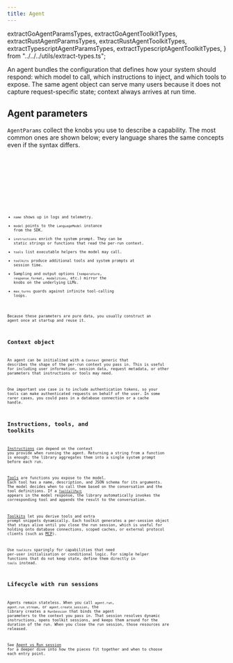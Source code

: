 ```yaml
---
title: Agent
---
```


  extractGoAgentParamsTypes,
  extractGoAgentToolkitTypes,
  extractRustAgentParamsTypes,
  extractRustAgentToolkitTypes,
  extractTypescriptAgentParamsTypes,
  extractTypescriptAgentToolkitTypes,
} from "../../../utils/extract-types.ts";

An agent bundles the configuration that defines how your system should respond: which model to call, which instructions to inject, and which tools to expose. The same agent object can serve many users because it does not capture request-specific state; context always arrives at run time.

## Agent parameters

`AgentParams` collect the knobs you use to describe a capability. The most common ones are shown below; every language shares the same concepts even if the syntax differs.

<Tabs>
  <TabItem label="TypeScript">
    <Code
      code={extractTypescriptAgentParamsTypes(["AgentParams"])}
      lang="typescript"
      title="params.ts"
    />
  </TabItem>
  <TabItem label="Rust">
    <Code
      code={extractRustAgentParamsTypes(["AgentParams"])}
      lang="rust"
      title="params.rs"
    />
  </TabItem>
  <TabItem label="Go">
    <Code
      code={extractGoAgentParamsTypes(["AgentParams"])}
      lang="go"
      title="params.go"
    />
  </TabItem>
</Tabs>

- `name` shows up in logs and telemetry.
- `model` points to the `LanguageModel` instance from the SDK.
- `instructions` enrich the system prompt. They can be static strings or functions that read the per-run context.
- `tools` list executable helpers the model may call.
- `toolkits` produce additional tools and system prompts at session time.
- Sampling and output options (`temperature`, `response_format`, `modalities`, etc.) mirror the knobs on the underlying LLMs.
- `max_turns` guards against infinite tool-calling loops.

Because these parameters are pure data, you usually construct an agent once at startup and reuse it.

## Context object

An agent can be initialized with a `Context` generic that describes the shape of the per-run context you pass in. This is useful for including user information, session data, request metadata, or other parameters that instructions or tools may need.

One important use case is to include authentication tokens, so your tools can make authenticated requests on behalf of the user. In some rarer cases, you could pass in a database connection or a cache handle.

## Instructions, tools, and toolkits

[Instructions](../instructions) can depend on the context you provide when running the agent. Returning a string from a function is enough; the library aggregates them into a single system prompt before each run.

[Tools](../tools) are functions you expose to the model. Each tool has a name, description, and JSON schema for its arguments. The model decides when to call them based on the conversation and the tool definitions.
If a [`ToolCallPart`](../../sdk/language-model#tool-call-part) appears in the model response, the library automatically invokes the corresponding tool and appends the result to the conversation.

[Toolkits](../toolkits) let you derive tools and extra prompt snippets dynamically. Each toolkit generates a per-session object that stays alive until you close the run session, which is useful for holding onto database connections, scoped caches, or external protocol clients (such as [MCP](../mcp)).

Use `toolkits` sparingly for capabilities that need per-user initialisation or conditional logic. For simple helper functions that do not keep state, define them directly in `tools` instead.

## Lifecycle with run sessions

Agents remain stateless. When you call `agent.run`, `agent.run_stream`, or `agent.create_session`, the library creates a `RunSession` that binds the agent parameters to the context you pass in. That session resolves dynamic instructions, opens toolkit sessions, and keeps them around for the duration of the run. When you close the run session, those resources are released.

See [Agent vs Run session](/agent/agent-vs-run-session) for a deeper dive into how the pieces fit together and when to choose each entry point.
